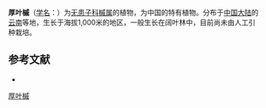 {{Speciesbox
| name = 厚叶槭
| status = 
| status_system = 
| image =
| genus = Acer
| species = crassum
| authority = Hu et Cheng
}}

'''厚叶槭'''（[[学名|学名]]：{{lang|la|''Acer crassum''}}）为[[无患子科|无患子科]][[槭属|槭属]]的植物，为中国的特有植物。分布于[[中国大陆|中国大陆]]的[[云南|云南]]等地，生长于海拔1,000米的地区，一般生长在阔叶林中，目前尚未由人工引种栽培。

== 参考文献 ==
<div class="references-small">
* {{cite web| url =http://www.bioinfo.cn/db05/KmzwSpecies.php?action=view&id=777| title =厚叶槭| work =《中国高等植物数据库全库》| publisher =中国科学院微生物研究所| author =昆明植物研究所| accessdate =2009-02-21| deadurl =yes| archiveurl =https://web.archive.org/web/20160305002333/http://www.bioinfo.cn/db05/KmzwSpecies.php?action=view&id=777| archivedate =2016-03-05}}
</div>
{{Taxonbar|from=Q6848625}}

[[Category:枫属|厚叶槭]]


{{植物小作品}}